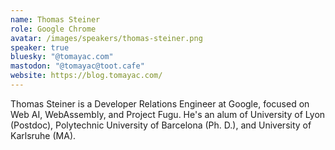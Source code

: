```yaml
---
name: Thomas Steiner
role: Google Chrome
avatar: /images/speakers/thomas-steiner.png
speaker: true
bluesky: "@tomayac.com"
mastodon: "@tomayac@toot.cafe"
website: https://blog.tomayac.com/
---
```


Thomas Steiner is a Developer Relations Engineer at Google, focused on Web AI, WebAssembly, and Project Fugu. He's an alum of University of Lyon (Postdoc), Polytechnic University of Barcelona (Ph. D.), and University of Karlsruhe (MA).
